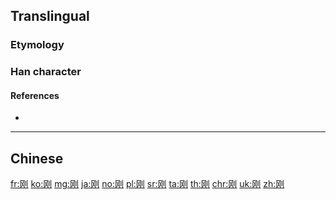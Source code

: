 {{also|剛}}
==Translingual==

===Etymology===
{{Han simp|剛|f=岡|t=冈}}

===Han character===
{{Han char|rn=18|rad=刀|as=04|sn=6|four=|canj=BKLN|ids=⿰[[冈]][[刂]]}}

====References====
* {{Han ref|kx=0137.301|hdz=10326.060|uh=521A|ud=21018}}

----

==Chinese==
{{zh-see|剛}}

[[fr:刚]]
[[ko:刚]]
[[mg:刚]]
[[ja:刚]]
[[no:刚]]
[[pl:刚]]
[[sr:刚]]
[[ta:刚]]
[[th:刚]]
[[chr:刚]]
[[uk:刚]]
[[zh:刚]]